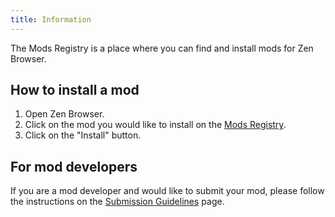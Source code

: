 ```yaml
---
title: Information
---
```


The Mods Registry is a place where you can find and install mods for Zen Browser.

## How to install a mod

1. Open Zen Browser.
2. Click on the mod you would like to install on the [Mods Registry](https://www.zen-browser.app/mods).
3. Click on the "Install" button.

## For mod developers

If you are a mod developer and would like to submit your mod, please follow the instructions on the [Submission Guidelines](./themes-marketplace-submission-guidelines) page.
